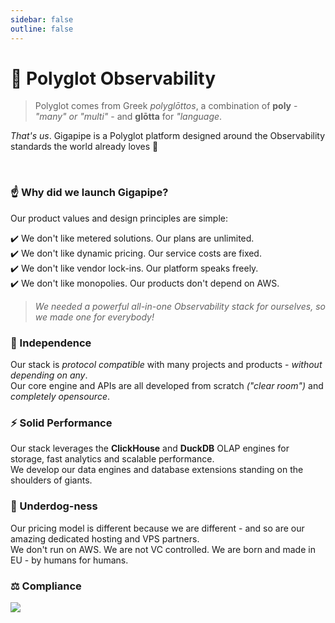 ```yaml
---
sidebar: false
outline: false
---
```


# 💜 Polyglot Observability

> Polyglot comes from Greek _polyglōttos_, a combination of **poly** - _"many" or "multi"_ - and **glōtta** for _"language_.

_That's us_. Gigapipe is a Polyglot platform designed around the Observability standards the world already loves 💜

<br/>

### ☝️ Why did we launch Gigapipe? 

Our product values and design principles are simple:

✔️ We don't like metered solutions. Our plans are unlimited.<br/>
✔️ We don't like dynamic pricing. Our service costs are fixed.<br/>
✔️ We don't like vendor lock-ins. Our platform speaks freely.<br/>
✔️ We don't like monopolies. Our products don't depend on AWS.

> _We needed a powerful all-in-one Observability stack for ourselves, so we made one for everybody!_

### 💎 Independence

Our stack is _protocol compatible_ with many projects and products - _without depending on any_. <br/>
Our core engine and APIs are all developed from scratch _("clear room")_ and _completely opensource_.

### ⚡ Solid Performance

Our stack leverages the **ClickHouse** and **DuckDB** OLAP engines for storage, fast analytics and scalable performance. <br/>
We develop our data engines and database extensions standing on the shoulders of giants.

### 🍖 Underdog-ness

Our pricing model is different because we are different - and so are our amazing dedicated hosting and VPS partners. <br/>
We don't run on AWS. We are not VC controlled. We are born and made in EU - by humans for humans.

### ⚖️ Compliance 

![](./public/compliance.png)
